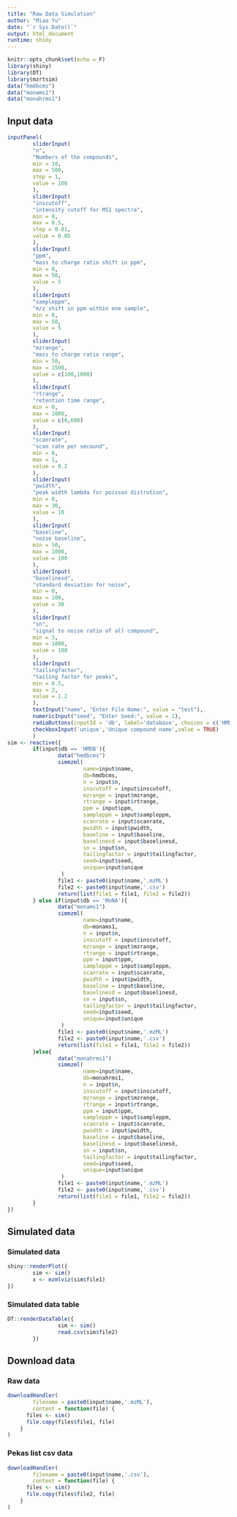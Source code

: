```yaml
---
title: "Raw Data Simulation"
author: "Miao Yu"
date: "`r Sys.Date()`"
output: html_document
runtime: shiny
---
```


```r
knitr::opts_chunk$set(echo = F)
library(shiny)
library(DT)
library(mzrtsim)
data("hmdbcms")
data("monams1")
data("monahrms1")
```

## Input data

```r
inputPanel(
        sliderInput(
        "n",
        "Numbers of the compounds",
        min = 10,
        max = 500,
        step = 1,
        value = 100
        ),
        sliderInput(
        "inscutoff",
        "intensity cutoff for MS1 spectra",
        min = 0,
        max = 0.5,
        step = 0.01,
        value = 0.05
        ),
        sliderInput(
        "ppm",
        "mass to charge ratio shift in ppm",
        min = 0,
        max = 50,
        value = 5
        ),
        sliderInput(
        "sampleppm",
        "m/z shift in ppm within one sample",
        min = 0,
        max = 50,
        value = 5
        ),
        sliderInput(
        "mzrange",
        "mass to charge ratio range",
        min = 50,
        max = 1500,
        value = c(100,1000)
        ),
        sliderInput(
        "rtrange",
        "retention time range",
        min = 0,
        max = 1000,
        value = c(0,600)
        ),
        sliderInput(
        "scanrate",
        "scan rate per secound",
        min = 0,
        max = 1,
        value = 0.2
        ),
        sliderInput(
        "pwidth",
        "peak width lambda for poisson distrution",
        min = 0,
        max = 30,
        value = 10
        ),
        sliderInput(
        "baseline",
        "noise baseline",
        min = 50,
        max = 1000,
        value = 100
        ),
        sliderInput(
        "baselinesd",
        "standard deviation for noise",
        min = 0,
        max = 100,
        value = 30
        ),
        sliderInput(
        "sn",
        "signal to noise ratio of all compound",
        min = 3,
        max = 1000,
        value = 100
        ),
        sliderInput(
        "tailingfactor",
        "tailing factor for peaks",
        min = 0.5,
        max = 2,
        value = 1.2
        ),
        textInput("name", "Enter File Name:", value = "test"),
        numericInput("seed", "Enter Seed:", value = 1),
        radioButtons(inputId = 'db', label='database', choices = c('HMDB','MoNA','MoNAhr'), selected = 'MoNAhr'),
        checkboxInput('unique','Unique compound name',value = TRUE)
        )
sim <- reactive({
        if(input$db == 'HMDB'){
                data("hmdbcms")
                simmzml(
                        name=input$name,
                        db=hmdbcms,
                        n = input$n,
                        inscutoff = input$inscutoff,
                        mzrange = input$mzrange,
                        rtrange = input$rtrange,
                        ppm = input$ppm,
                        sampleppm = input$sampleppm,
                        scanrate = input$scanrate,
                        pwidth = input$pwidth,
                        baseline = input$baseline,
                        baselinesd = input$baselinesd,
                        sn = input$sn,
                        tailingfactor = input$tailingfactor,
                        seed=input$seed,
                        unique=input$unique
                 )
                file1 <- paste0(input$name,'.mzML')
                file2 <- paste0(input$name,'.csv')
                return(list(file1 = file1, file2 = file2))
        } else if(input$db == 'MoNA'){
                data("monams1")
                simmzml(
                        name=input$name,
                        db=monams1,
                        n = input$n,
                        inscutoff = input$inscutoff,
                        mzrange = input$mzrange,
                        rtrange = input$rtrange,
                        ppm = input$ppm,
                        sampleppm = input$sampleppm,
                        scanrate = input$scanrate,
                        pwidth = input$pwidth,
                        baseline = input$baseline,
                        baselinesd = input$baselinesd,
                        sn = input$sn,
                        tailingfactor = input$tailingfactor,
                        seed=input$seed,
                        unique=input$unique
                 )
                file1 <- paste0(input$name,'.mzML')
                file2 <- paste0(input$name,'.csv')
                return(list(file1 = file1, file2 = file2))
        }else{
                data("monahrms1")
                simmzml(
                        name=input$name,
                        db=monahrms1,
                        n = input$n,
                        inscutoff = input$inscutoff,
                        mzrange = input$mzrange,
                        rtrange = input$rtrange,
                        ppm = input$ppm,
                        sampleppm = input$sampleppm,
                        scanrate = input$scanrate,
                        pwidth = input$pwidth,
                        baseline = input$baseline,
                        baselinesd = input$baselinesd,
                        sn = input$sn,
                        tailingfactor = input$tailingfactor,
                        seed=input$seed,
                        unique=input$unique
                 )
                file1 <- paste0(input$name,'.mzML')
                file2 <- paste0(input$name,'.csv')
                return(list(file1 = file1, file2 = file2))
        }
})
```

## Simulated data

### Simulated data

```r
shiny::renderPlot({
        sim <- sim()
        x <- mzmlviz(sim$file1)
})
```


### Simulated data table

```r
DT::renderDataTable({
                sim <- sim()
                read.csv(sim$file2)
        })
```

## Download data

### Raw data

```r
downloadHandler(
        filename = paste0(input$name,'.mzML'),
        content = function(file) {
      files <- sim()
      file.copy(files$file1, file)
    }
)
```

### Pekas list csv data

```r
downloadHandler(
        filename = paste0(input$name,'.csv'),
        content = function(file) {
      files <- sim()
      file.copy(files$file2, file)
    }
)
```

